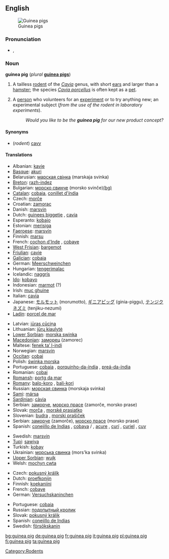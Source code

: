 {{wikipedia}}
==English==
[[Image:Guinea 1.jpg|thumb|Guinea pigs]]

===Pronunciation===
* {{IPA|/'gɪni pɪɡ/}}, {{SAMPA|/"gIni pIg/}}

===Noun===
'''guinea pig''' (''plural'' '''[[guinea pigs]]''')

# A tailless [[rodent]] of the ''[[Cavia]]'' genus, with short [[ear]]s and larger than a [[hamster]]; the species ''[[Cavia porcellus]]'' is often kept as a [[pet]].
# {{idiom}} A [[person]] who volunteers for an [[experiment]] or to try anything new; an experimental subject (''from the use of the rodent in laboratory experiments'').
#: ''Would you like to be the '''guinea pig''' for our new product concept?''

====Synonyms====
* (''rodent'') [[cavy]]

====Translations====
{{trans-top|rodent}}
* Albanian: [[kavie]]
* [[Basque]]: [[akuri]]
* Belarusian: [[марская свінка]] (marskaja svinka) {{f}}
* [[Breton]]: [[razh-indez]]
* Bulgarian: [[морско свинче]] (morsko svinče)[[:bg:морско свинче|(bg)]]
* [[Catalan]]: [[cobaia]], [[conillet d'índia]]
* Czech: [[morče]] {{n}}
* Croatian: [[zamorac]] {{m}}
* Danish: [[marsvin]]
* Dutch: [[guinees biggetje]] {{n}}, [[cavia]] {{m}}
* Esperanto: [[kobajo]]
* Estonian: [[merisiga]]
* [[Faeroese]]: [[marsvín]]
* Finnish: [[marsu]]
* French: [[cochon d'Inde]] {{m}}, [[cobaye]] {{m}}
* [[West Frisian]]: [[bargemot]]
* [[Friulian]]: [[cavie]]
* [[Galician]]: [[cobaia]]
* German: [[Meerschweinchen]] {{n}}
* Hungarian: [[tengerimalac]]
* Icelandic: [[naggrís]] {{m}}
* [[Ido]]: [[kobayo]]
* Indonesian: [[marmot#Indonesian|marmot]] (?)
* Irish: [[muc ghuine]]
* Italian: [[cavia]] {{f}}
* Japanese: [[モルモット]] (morumotto), [[ギニアピッグ]] (ginia-piggu), [[テンジクネズミ]] (tenjiku-nezumi)
* [[Ladin]]: [[porcel de mar]]
{{trans-mid}}
* Latvian: [[jūras cūciņa]]
* Lithuanian: [[jūrų kiaulytė]]
* [[Lower Sorbian]]: [[morska swinka]]
* [[Macedonian]]: [[заморец]] (zamorec)
* Maltese: [[fenek ta’ l-indi]]
* Norwegian: [[marsvin]] {{n}}
* [[Occitan]]: [[cobai]]
* Polish: [[świnka morska]]
* Portuguese: [[cobaia]] {{f}}, [[porquinho-da-índia]] {{m}}, [[preá-da-índia]] {{m}}
* Romanian: [[cobai]]
* [[Romansh]]: [[portg da mar]]
* [[Romany]]: [[balo-koro]] {{m}}, [[bali-kori]] {{f}}
* Russian: [[морская свинка]] (morskaja svinka) {{f}}
* [[Sami]]: [[mársa]]
* [[Sardinian]]: [[càvia]]
* Serbian: [[заморче]], [[морско прасе]] (zamorče, morsko prase)
* Slovak: [[morča]] {{n}}, [[morské prasiatko]] {{n}}
* Slovenian: [[budra]] {{f}}, [[morski prašiček]] {{m}}
* Serbian: [[заморче]] (zamorče), [[морско прасе]] (morsko prase)
* Spanish: [[conejillo de Indias]] {{m}} {{italbrac|especially figurative usage}}, [[cobaya]] {{f}}/{{m}} {{italbrac|especially scientific usage}}, [[acure]] {{m}} {{italbrac|Venezuela}}, [[curí]] {{m}} {{italbrac|Colombia}}, [[curiel]] {{m}} {{italbrac|Cuba}}, [[cuy]] {{m}} {{italbrac|Argentina|Bolivia|Chile|Ecuador|Peru|Southern Colombian Andes}}

* Swedish: [[marsvin]]
* [[Tupi]]: [[sawiya]]
* Turkish: [[kobay]]
* Ukrainian: [[морська свинка]] (mors'ka svinka)
* [[Upper Sorbian]]: [[wujk]]
* Welsh: [[mochyn cwta]]
{{trans-bottom}}

{{trans-top|volunteer for an experiment}}
* Czech: [[pokusný králík]] {{m}}
* Dutch: [[proefkonijn]] {{n}}
* Finnish: [[koekaniini]]
* French: [[cobaye]] {{m}}
* German: [[Versuchskaninchen]] {{n}}
{{trans-mid}}
* Portuguese: [[cobaia]] {{f}}
* Russian: [[подопытный кролик]] {{m}}
* Slovak: [[pokusný králik]] {{m}}
* Spanish: [[conejillo de Indias]] {{m}}
* Swedish: [[försökskanin]] {{c}}
{{trans-bottom}}

[[Category:Rodents]]

[[bg:guinea pig]]
[[de:guinea pig]]
[[fr:guinea pig]]
[[it:guinea pig]]
[[pl:guinea pig]]
[[fi:guinea pig]]
[[ta:guinea pig]]